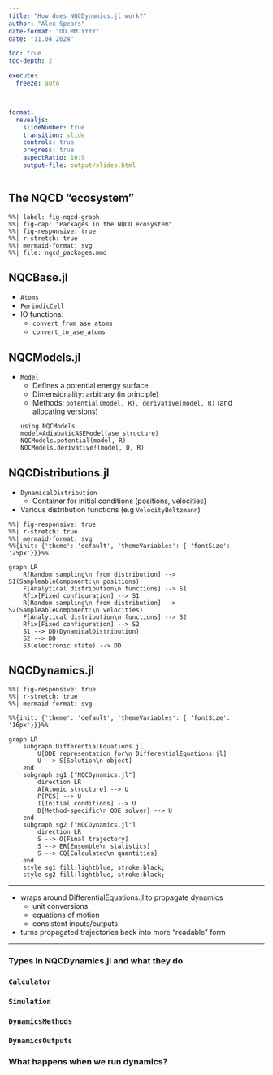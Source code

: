 ```yaml
---
title: "How does NQCDynamics.jl work?"
author: "Alex Spears"
date-format: "DD.MM.YYYY"
date: "11.04.2024"

toc: true
toc-depth: 2

execute: 
  freeze: auto



format: 
  revealjs: 
    slideNumber: true
    transition: slide
    controls: true
    progress: true
    aspectRatio: 16:9
    output-file: output/slides.html
---
```


## The NQCD "ecosystem"
```mermaid
%%| label: fig-nqcd-graph
%%| fig-cap: "Packages in the NQCD ecosystem"
%%| fig-responsive: true
%%| r-stretch: true
%%| mermaid-format: svg
%%| file: nqcd_packages.mmd
```

## NQCBase.jl{ncols=2}
- `Atoms`
- `PeriodicCell`
- IO functions:
    - `convert_from_ase_atoms`
    - `convert_to_ase_atoms`

## NQCModels.jl
- `Model`
    - Defines a potential energy surface
    - Dimensionality: arbitrary (in principle)
    - Methods: `potential(model, R), derivative(model, R)` (and allocating versions)
```.julia
using NQCModels
model=AdiabaticASEModel(ase_structure)
NQCModels.potential(model, R)
NQCModels.derivative!(model, D, R)
```

## NQCDistributions.jl
- `DynamicalDistribution`
    - Container for initial conditions (positions, velocities)
- Various distribution functions (e.g `VelocityBoltzmann`)
```mermaid
%%| fig-responsive: true
%%| r-stretch: true
%%| mermaid-format: svg
%%{init: {'theme': 'default', 'themeVariables': { 'fontSize': '25px'}}}%%

graph LR
    R[Random sampling\n from distribution] --> S1(SampleableComponent:\n positions)
    F[Analytical distribution\n functions] --> S1
    Rfix[Fixed configuration] --> S1
    R[Random sampling\n from distribution] --> S2(SampleableComponent:\n velocities)
    F[Analytical distribution\n functions] --> S2
    Rfix[Fixed configuration] --> S2
    S1 --> DD(DynamicalDistribution)
    S2 --> DD
    S3(electronic state) --> DD
```

## NQCDynamics.jl
```mermaid
%%| fig-responsive: true
%%| r-stretch: true
%%| mermaid-format: svg

%%{init: {'theme': 'default', 'themeVariables': { 'fontSize': '16px'}}}%%

graph LR
    subgraph DifferentialEquations.jl
        U[ODE representation for\n DifferentialEquations.jl]
        U --> S[Solution\n object]
    end
    subgraph sg1 ["NQCDynamics.jl"]
        direction LR
        A[Atomic structure] --> U
        P[PES] --> U
        I[Initial conditions] --> U
        D[Method-specific\n ODE solver] --> U
    end
    subgraph sg2 ["NQCDynamics.jl"]
        direction LR
        S --> O[Final trajectory]
        S --> ER[Ensemble\n statistics]
        S --> CQ[Calculated\n quantities]
    end
    style sg1 fill:lightblue, stroke:black;
    style sg2 fill:lightblue, stroke:black;
```

---

- wraps around DifferentialEquations.jl to propagate dynamics
    - unit conversions
    - equations of motion
    - consistent inputs/outputs
- turns propagated trajectories back into more "readable" form

---

### Types in NQCDynamics.jl and what they do


### `Calculator`

### `Simulation`

### `DynamicsMethods`

### `DynamicsOutputs`

### What happens when we run dynamics?
